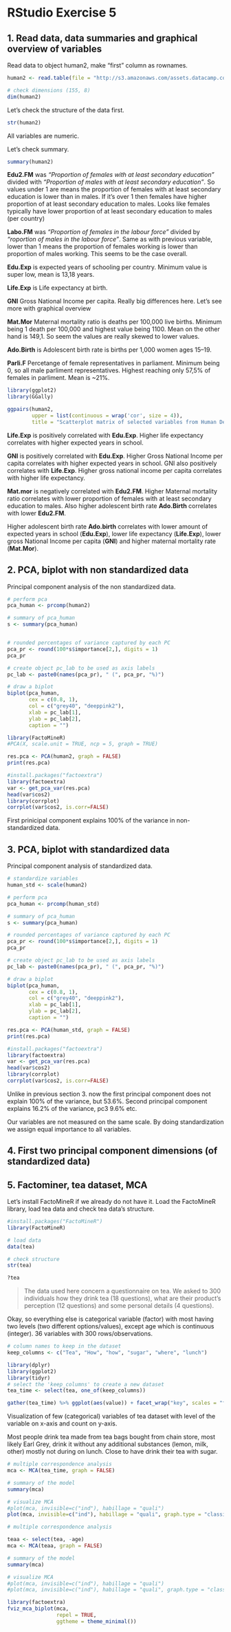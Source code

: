 # RStudio Exercise 5

## 1. Read data, data summaries and graphical overview of variables

Read data to object human2, make "first" column as rownames.

```r
human2 <- read.table(file = "http://s3.amazonaws.com/assets.datacamp.com/production/course_2218/datasets/human2.txt", header = TRUE, sep = ",", row.names = 1)

# check dimensions (155, 8)
dim(human2)
```

Let's check the structure of the data first.

```r
str(human2)
```

All variables are numeric. 

Let's check summary.

```r
summary(human2)
```

**Edu2.FM** was *"Proportion of females with at least secondary education"* divided with *"Proportion of males with at least secondary education"*. So values under 1 are means the proportion of females with at least secondary education is lower than in males. If it's over 1 then females have higher proportion of at least secondary education to males. Looks like females typically have lower proportion of at least secondary education to males (per country)

**Labo.FM** was *"Proportion of females in the labour force"* divided by *"roportion of males in the labour force"*. Same as with previous variable, lower than 1 means the proportion of females working is lower than proportion of males working. This seems to be the case overall.

**Edu.Exp** is expected years of schooling per country. Minimum value is super low, mean is 13,18 years.

**Life.Exp** is Life expectancy at birth.

**GNI** Gross National Income per capita. Really big differences here. Let's see more with graphical overview

**Mat.Mor** Maternal mortality ratio is deaths per 100,000 live births. Minimum being 1 death per 100,000 and highest value being 1100. Mean on the other hand is 149,1. So seem the values are really skewed to lower values.

**Ado.Birth** is Adolescent birth rate is births per 1,000 women ages 15–19.

**Parli.F** Percetange of female representatives in parliament. Minimum being 0, so all male parliment representatives. Highest reaching only 57,5% of females in parliment. Mean is ~21%.

```r
library(ggplot2)
library(GGally)

ggpairs(human2,
        upper = list(continuous = wrap('cor', size = 4)),
        title = "Scatterplot matrix of selected variables from Human Development Report 2015")
```

**Life.Exp** is positively correlated with **Edu.Exp**. Higher life expectancy correlates with higher expected years in school.

**GNI** is positively correlated with **Edu.Exp**. Higher Gross National Income per capita correlates with higher expected years in school. GNI also positively correlates with **Life.Exp**. Higher gross national income per capita correlates with higher life expectancy.

**Mat.mor** is negatively correlated with **Edu2.FM**. Higher Maternal mortality ratio correlates with lower proportion of females with at least secondary education to males. Also higher adolescent birth rate **Ado.Birth** correlates with lower **Edu2.FM**.

Higher adolescent birth rate **Ado.birth** correlates with lower amount of expected years in school (**Edu.Exp**), lower life expectancy (**Life.Exp**), lower gross National Income per capita (**GNI**) and higher maternal mortality rate (**Mat.Mor**).

## 2. PCA, biplot with non standardized data

Principal component analysis of the non standardized data.

```r
# perform pca
pca_human <- prcomp(human2)

# summary of pca_human
s <- summary(pca_human)


# rounded percentages of variance captured by each PC
pca_pr <- round(100*s$importance[2,], digits = 1) 
pca_pr
```

```r
# create object pc_lab to be used as axis labels
pc_lab <- paste0(names(pca_pr), " (", pca_pr, "%)")

# draw a biplot
biplot(pca_human, 
       cex = c(0.8, 1), 
       col = c("grey40", "deeppink2"), 
       xlab = pc_lab[1], 
       ylab = pc_lab[2],
       caption = "")
```

```r
library(FactoMineR)
#PCA(X, scale.unit = TRUE, ncp = 5, graph = TRUE)

res.pca <- PCA(human2, graph = FALSE)
print(res.pca)

#install.packages("factoextra")
library(factoextra)
var <- get_pca_var(res.pca)
head(var$cos2)
library(corrplot)
corrplot(var$cos2, is.corr=FALSE)
```

First prinicipal component explains 100% of the variance in non-standardized data.

## 3. PCA, biplot with standardized data

Principal component analysis of standardized data.

```r
# standardize variables
human_std <- scale(human2)

# perform pca
pca_human <- prcomp(human_std)

# summary of pca_human
s <- summary(pca_human)

# rounded percentages of variance captured by each PC
pca_pr <- round(100*s$importance[2,], digits = 1) 
pca_pr

```

```r
# create object pc_lab to be used as axis labels
pc_lab <- paste0(names(pca_pr), " (", pca_pr, "%)")

# draw a biplot
biplot(pca_human, 
       cex = c(0.8, 1), 
       col = c("grey40", "deeppink2"), 
       xlab = pc_lab[1], 
       ylab = pc_lab[2], 
       caption = "")
```

```r
res.pca <- PCA(human_std, graph = FALSE)
print(res.pca)

#install.packages("factoextra")
library(factoextra)
var <- get_pca_var(res.pca)
head(var$cos2)
library(corrplot)
corrplot(var$cos2, is.corr=FALSE)
```

Unlike in previous section 3. now the first principal component does not explain 100% of the variance, but 53.6%. Second principal component explains 16.2% of the variance, pc3 9.6% etc.

Our variables are not measured on the same scale. By doing standardization we assign equal importance to all variables.

## 4. First two principal component dimensions (of standardized data)

## 5. Factominer, tea dataset, MCA

Let's install FactoMineR if we already do not have it. Load the FactoMineR library, load tea data and check tea data's structure.

```r
#install.packages("FactoMineR")
library(FactoMineR)

# load data
data(tea)

# check structure
str(tea)
```

```r
?tea
```

> The data used here concern a questionnaire on tea. We asked to 300 individuals how they drink tea (18 questions), what are their product's perception (12 questions) and some personal details (4 questions).

Okay, so everything else is categorical variable (factor) with most having two levels (two different options/values), except age which is continuous (integer). 36 variables with 300 rows/observations.

```r
# column names to keep in the dataset
keep_columns <- c("Tea", "How", "how", "sugar", "where", "lunch")

library(dplyr)
library(ggplot2)
library(tidyr)
# select the 'keep_columns' to create a new dataset
tea_time <- select(tea, one_of(keep_columns))

gather(tea_time) %>% ggplot(aes(value)) + facet_wrap("key", scales = "free")  + geom_bar() + theme(axis.text.x = element_text(angle = 45, hjust = 1, size = 8))
```

Visualization of few (categorical) variables of tea dataset with level of the variable on x-axis and count on y-axis.

Most people drink tea made from tea bags bought from chain store, most likely Earl Grey, drink it without any additional substances (lemon, milk, other) mostly not during on lunch. Close to have drink their tea with sugar. 

```r
# multiple correspondence analysis
mca <- MCA(tea_time, graph = FALSE)

# summary of the model
summary(mca)

# visualize MCA
#plot(mca, invisible=c("ind"), habillage = "quali")
plot(mca, invisible=c("ind"), habillage = "quali", graph.type = "classic")

```

```r
# multiple correspondence analysis

teaa <- select(tea, -age)
mca <- MCA(teaa, graph = FALSE)

# summary of the model
summary(mca)

# visualize MCA
#plot(mca, invisible=c("ind"), habillage = "quali")
#plot(mca, invisible=c("ind"), habillage = "quali", graph.type = "classic")

library(factoextra)
fviz_mca_biplot(mca, 
                repel = TRUE,
                ggtheme = theme_minimal())

```

